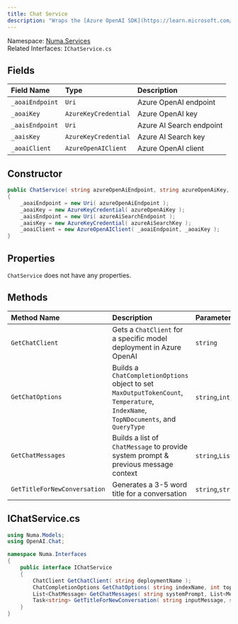 ```yaml
---
title: Chat Service
description: "Wraps the [Azure OpenAI SDK](https://learn.microsoft.com/en-us/dotnet/api/overview/azure/ai.openai-readme?view=azure-dotnet) for generative AI responses."
---
```


Namespace: [Numa.Services](numaservices)<br />
Related Interfaces: `IChatService.cs`

## Fields
| Field Name | Type | Description |
|:-----------|:-----------|:------------|
|`_aoaiEndpoint`|`Uri`|Azure OpenAI endpoint|
|`_aoaiKey`|`AzureKeyCredential`|Azure OpenAI key|
|`_aaisEndpoint`|`Uri`|Azure AI Search endpoint|
|`_aaisKey`|`AzureKeyCredential`|Azure AI Search key|
|`_aoaiClient`|`AzureOpenAIClient`|Azure OpenAI client|

## Constructor
```csharp
public ChatService( string azureOpenAiEndpoint, string azureOpenAiKey, string azureAiSearchEndpoint, string azureAiSearchKey )
{
    _aoaiEndpoint = new Uri( azureOpenAiEndpoint );
    _aoaiKey = new AzureKeyCredential( azureOpenAiKey );
    _aaisEndpoint = new Uri( azureAiSearchEndpoint );
    _aaisKey = new AzureKeyCredential( azureAiSearchKey );
    _aoaiClient = new AzureOpenAIClient( _aoaiEndpoint, _aoaiKey );
}
```

## Properties
`ChatService` does not have any properties.

## Methods
| Method Name | Description | Parameters | Return Type |
|:-----------|:-----------|:------------|:------------|
|`GetChatClient`|Gets a `ChatClient` for a specific model deployment in Azure OpenAI |`string`|`ChatClient`|
|`GetChatOptions`|Builds a `ChatCompletionOptions` object to set `MaxOutputTokenCount`, `Temperature`, `IndexName`, `TopNDocuments`, and `QueryType`|`string`,`int`,`int`,`float`|`ChatCompletionOptions`|
|`GetChatMessages`|Builds a list of `ChatMessage` to provide system prompt & previous message context|`string`,`List<Message>`,`int`|`List<ChatMessage>`|
|`GetTitleForNewConversation`|Generates a 3-5 word title for a conversation|`string`,`string`|`Task<string>`|

## IChatService.cs
```csharp
using Numa.Models;
using OpenAI.Chat;

namespace Numa.Interfaces
{
    public interface IChatService
    {
        ChatClient GetChatClient( string deploymentName );
        ChatCompletionOptions GetChatOptions( string indexName, int topN, int maxTokens, float temp );
        List<ChatMessage> GetChatMessages( string systemPrompt, List<Message> currentChatMessages, int numMessages );
        Task<string> GetTitleForNewConversation( string inputMessage, string deploymentName );
    }
}
```